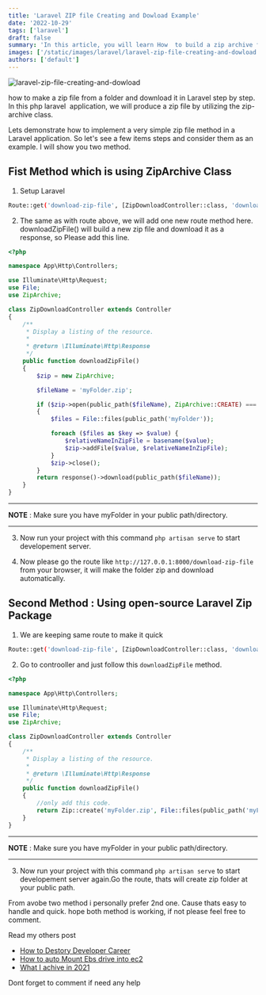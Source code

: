 ```yaml
---
title: 'Laravel ZIP file Creating and Dowload Example'
date: '2022-10-29'
tags: ['laravel']
draft: false
summary: 'In this article, you will learn How  to build a zip archive file and download it in response'
images: ['/static/images/laravel/laravel-zip-file-creating-and-dowload.jpg']
authors: ['default']
---
```


![laravel-zip-file-creating-and-dowload](/static/images/laravel/laravel-zip-file-creating-and-dowload.jpg)

how to make a zip file from a folder and download it in Laravel step by step. In this php laravel  application, we will produce a zip file by utilizing the zip-archive class.

Lets demonstrate how to implement a very simple zip file method in a Laravel application. So let's see a few items steps and consider them as an example. I will show you two method.

## Fist Method which is using ZipArchive Class

1.  Setup Laravel

```bash
Route::get('download-zip-file', [ZipDownloadController::class, 'downloadZipFile']);
```

2. The same as with route above, we will add one new route method here. downloadZipFile() will build a new zip file and download it as a response, so Please add this line.

```php
<?php

namespace App\Http\Controllers;

use Illuminate\Http\Request;
use File;
use ZipArchive;

class ZipDownloadController extends Controller
{
    /**
     * Display a listing of the resource.
     *
     * @return \Illuminate\Http\Response
     */
    public function downloadZipFile()
    {
        $zip = new ZipArchive;

        $fileName = 'myFolder.zip';

        if ($zip->open(public_path($fileName), ZipArchive::CREATE) === TRUE)
        {
            $files = File::files(public_path('myFolder'));

            foreach ($files as $key => $value) {
                $relativeNameInZipFile = basename($value);
                $zip->addFile($value, $relativeNameInZipFile);
            }
            $zip->close();
        }
        return response()->download(public_path($fileName));
    }
}

```

---

**NOTE** :
Make sure you have myFolder in your public path/directory.

---

3. Now run your project with this command `php artisan serve` to start developement server.

4. Now please go the route like `http://127.0.0.1:8000/download-zip-file` from your browser, it will make the folder zip and download automatically.

## Second Method : Using open-source Laravel Zip Package

1.  We are keeping same route to make it quick

```bash
Route::get('download-zip-file', [ZipDownloadController::class, 'downloadZipFile']);
```

2. Go to controoller and just follow this `downloadZipFile` method.

```php
<?php

namespace App\Http\Controllers;

use Illuminate\Http\Request;
use File;
use ZipArchive;

class ZipDownloadController extends Controller
{
    /**
     * Display a listing of the resource.
     *
     * @return \Illuminate\Http\Response
     */
    public function downloadZipFile()
    {
        //only add this code.
       	return Zip::create('myFolder.zip', File::files(public_path('myFolder')));
    }
}

```

---

**NOTE** :
Make sure you have myFolder in your public path/directory.

---

3. Now run your project with this command `php artisan serve` to start developement server again.Go the route, thats will create zip folder at your public path.

From avobe two method i personally prefer 2nd one. Cause thats easy to handle and quick.
hope both method is working, if not please feel free to comment.

Read my others post

- [How to Destory Developer Career](https://www.rathik.dev/blog/how-to-destroy-dev-career-in-a-short)
- [How to auto Mount Ebs drive into ec2](https://www.rathik.dev/blog/how-to-auto-mount-ebs-drive-into-ec2)
- [What I achive in 2021](https://www.rathik.dev/blog/What-I-achieved-in-2021)

Dont forget to comment if need any help
